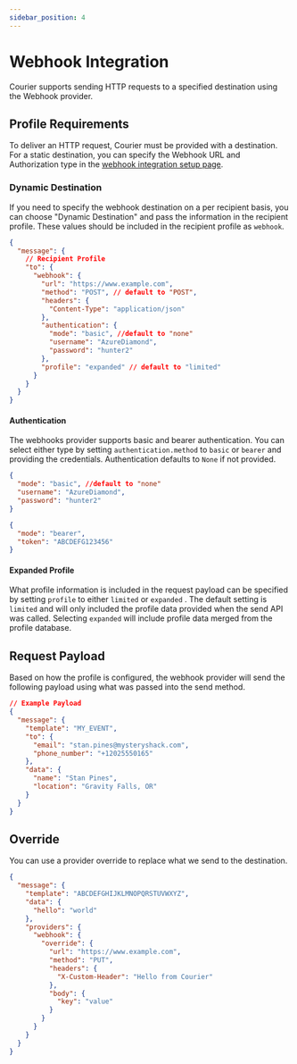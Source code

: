 ```yaml
---
sidebar_position: 4
---
```


# Webhook Integration

Courier supports sending HTTP requests to a specified destination using the Webhook provider.

## Profile Requirements

To deliver an HTTP request, Courier must be provided with a destination. For a static destination, you can specify the Webhook URL and Authorization type in the [webhook integration setup page](https://www.trycourier.app/integrations/webhook).

### Dynamic Destination

If you need to specify the webhook destination on a per recipient basis, you can choose "Dynamic Destination" and pass the information in the recipient profile. These values should be included in the recipient profile as `webhook`.

```json title=JSON
{
  "message": {
    // Recipient Profile
    "to": {
      "webhook": {
        "url": "https://www.example.com",
        "method": "POST", // default to "POST",
        "headers": {
          "Content-Type": "application/json"
        },
        "authentication": {
          "mode": "basic", //default to "none"
          "username": "AzureDiamond",
          "password": "hunter2"
        },
        "profile": "expanded" // default to "limited"
      }
    }
  }
}
```

#### Authentication

The webhooks provider supports basic and bearer authentication. You can select either type by setting `authentication.method` to `basic` or `bearer` and providing the credentials. Authentication defaults to `None` if not provided.

```json title="Basic Auth"
{
  "mode": "basic", //default to "none"
  "username": "AzureDiamond",
  "password": "hunter2"
}
```

```json title="Bearer Auth"
{
  "mode": "bearer",
  "token": "ABCDEFG123456"
}
```

#### Expanded Profile

What profile information is included in the request payload can be specified by setting `profile` to either `limited` or `expanded` . The default setting is `limited` and will only included the profile data provided when the send API was called. Selecting `expanded` will include profile data merged from the profile database.

## Request Payload

Based on how the profile is configured, the webhook provider will send the following payload using what was passed into the send method.

```json title=JSON
// Example Payload
{
  "message": {
    "template": "MY_EVENT",
    "to": {
      "email": "stan.pines@mysteryshack.com",
      "phone_number": "+12025550165"
    },
    "data": {
      "name": "Stan Pines",
      "location": "Gravity Falls, OR"
    }
  }
}
```

## Override

You can use a provider override to replace what we send to the destination.

```json title=JSON
{
  "message": {
    "template": "ABCDEFGHIJKLMNOPQRSTUVWXYZ",
    "data": {
      "hello": "world"
    },
    "providers": {
      "webhook": {
        "override": {
          "url": "https://www.example.com",
          "method": "PUT",
          "headers": {
            "X-Custom-Header": "Hello from Courier"
          },
          "body": {
            "key": "value"
          }
        }
      }
    }
  }
}
```
